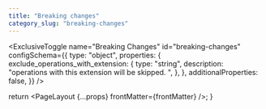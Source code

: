 ```yaml
---
title: "Breaking changes"
category_slug: "breaking-changes"
---
```




<ExclusiveToggle
  name="Breaking Changes"
  id="breaking-changes"
  configSchema={{
    type: "object",
    properties: {
      exclude_operations_with_extension: {
        type: "string",
        description: "operations with this extension will be skipped. ",
      },
    },
    additionalProperties: false,
  }}
/>

  return <PageLayout {...props} frontMatter={frontMatter} />;
}
